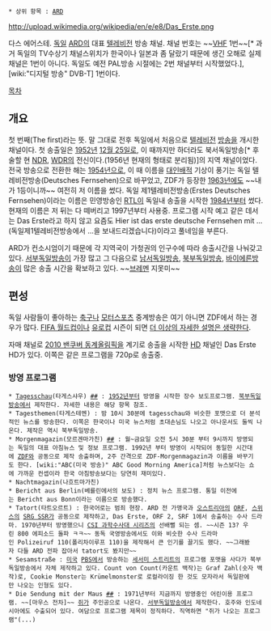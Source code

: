  * 상위 항목 : [[ARD]]

http://upload.wikimedia.org/wikipedia/en/e/e8/Das_Erste.png

다스 에어스테. [[독일]] [[ARD]]의 대표 [[텔레비전]] 방송 채널. 채널 번호는 ~~[[VHF]] 1번~~[* 과거 독일의 TV수상기 채널스위치가 한국이나 일본과 좀 달랐기 때문에 생긴 오해로 실제 채널은 1번이 아니다. 독일도 예전 PAL방송 시절에는 2번 채널부터 시작했었다.], [wiki:"디지털 방송" DVB-T] 1번이다.

[[목차]]
== 개요 ==
첫 번째(The first)라는 뜻. 말 그대로 전후 독일에서 처음으로 [[텔레비전]] [[방송]]을 개시한 채널이다. 첫 송출일은 [[1952년]] [[12월 25일]]로, 이 때까지만 하더라도 북서독일방송[* 후술할 현 [[북부독일방송|NDR]], [[서부독일방송|WDR]]의 전신이다.(1956년 현재의 형태로 분리됨)]의 지역 채널이었다. 전국 방송으로 전환한 해는 [[1954년]]으로, 이 때 이름을 [[대인배]]적 기상이 풍기는 독일 텔레비전방송(Deutsches Fernsehen)으로 바꾸었고, ZDF가 등장한 [[1963년]]에도 ~~내가 1등이니까~~ 여전히 저 이름을 썼다. 독일 제1텔레비전방송(Erstes Deutsches Fernsehen)이라는 이름은 민영방송인 [[RTL]]이 독일내 송출을 시작한 [[1984년]]부터 썼다. 현재의 이름은 저 뒤는 다 떼버리고 1997년부터 사용중. 프로그램 시작 예고 같은 데서는 Das Erste라고 하지 않고 요즘도 Hier ist das erste deutsche Fernsehen mit ...(독일제1텔레비전방송에서 ...을 보내드리겠습니다)이라고 풀네임을 부른다.

ARD가 컨소시엄이기 때문에 각 지역국이 가청권의 인구수에 따라 송출시간을 나눠갖고 있다. [[서부독일방송]]이 가장 많고 그 다음으로 [[남서독일방송]], [[북부독일방송]], [[바이에른방송]]이 많은 송출 시간을 확보하고 있다. ~~[[브레멘]] 지못미~~

== 편성 ==
독일 사람들이 좋아하는 [[축구]]나 [[모터스포츠]] 중계방송은 여기 아니면 ZDF에서 하는 경우가 많다. [[FIFA 월드컵]]이나 [[유로컵]] 시즌이 되면 [[더 이상의 자세한 설명은 생략한다]].

자매 채널로 [[2010 밴쿠버 동계올림픽]]을 계기로 송출을 시작한 [[HD]] 채널인 Das Erste HD가 있다. 이쪽은 같은 프로그램을 720p로 송출중.

=== 방영 프로그램 ===
 * [[Tagesschau]](타게스샤우) [http://www.tagesschau.de/ ##] : [[1952년]]부터 방영을 시작한 장수 보도프로그램. [[북부독일방송]]에서 제작한다. 자세한 내용은 해당 항목 참조.
 * Tagesthemen(타게스테멘) : 밤 10시 30분에 tagesschau와 비슷한 포맷으로 더 분석적인 뉴스를 방송한다. 이쪽은 한국이나 미국 뉴스처럼 초대손님도 나오고 아나운서도 둘씩 나온다. 제작은 역시 북부독일방송.
 * Morgenmagazin(모르겐마가친) [http://www.daserste.de/information/politik-weltgeschehen/morgenmagazin/index.html ##] : 월~금요일 오전 5시 30분 부터 9시까지 방영되는 독일의 대표 아침뉴스 및 정보 프로그램. 1992년 부터 방영이 시작되어 동일한 시간대에 [[ZDF]]와 공동으로 제작 송출하며, 2주 간격으로 ZDF-Morgenmagazin과 이름을 바꾸기도 한다. [wiki:"ABC(미국 방송)" ABC Good Morning America]처럼 뉴스보다는 쇼에 가까운 컨셉이라 한국 아침방송보다는 당연히 재미있다.
 * Nachtmagazin(나흐트마가친)
 * Bericht aus Berlin(베를린에서의 보도) : 정치 뉴스 프로그램. 통일 이전에는 Bericht aus Bonn이라는 이름으로 방송했다.
 * Tatort(타트오르트) : 한국어로는 범죄 현장. ARD 전 가맹국과 [[오스트리아]]의 [[ORF]], [[스위스]]의 [[SRG SSR]]가 공동으로 제작하고, Das Erste, ORF 2, SRF 1에서 송출하는 수사 드라마. 1970년부터 방영했으니 [[CSI 과학수사대 시리즈]]의 선배뻘 되는 셈. ~~시즌 13? 우린 800 에피소드 돌파 ㅋㅋ~~ 동독 국영방송에서도 이와 비슷한 수사 드라마인 Polizeiruf 110(폴리차이루프 110)을 제작해서 큰 인기를 끌기도 했다. ~~그래봤자 다들 ARD 전파 잡아서 tatort도 봤지만~~
 * Sesamstraße : [[미국]] [[PBS]]에서 방송하는 [[세서미 스트리트]]의 프로그램 포맷을 사다가 북부독일방송에서 자체 제작하고 있다. Count von Count(카운트 백작)는 Graf Zahl(숫자 백작)로, Cookie Monster는 Krümelmonster로 로컬라이징 한 것도 모자라서 독일판에만 나오는 인형도 있다.
 * Die Sendung mit der Maus [http://www.wdrmaus.de/ ##] : 1971년부터 지금까지 방영중인 어린이용 프로그램. ~~[마우스 전차]~~ [[쥐]]가 주인공으로 나온다. [[서부독일방송]]에서 제작한다. 호주와 인도네시아에도 수출되어 있다. 여담으로 프로그램 제목이 정직하다. 직역하면 "쥐가 나오는 프로그램"(...)
